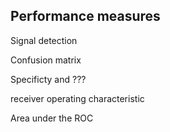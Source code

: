 ## Performance measures

Signal detection

Confusion matrix

Specificty and ???

receiver operating characteristic

Area under the ROC



